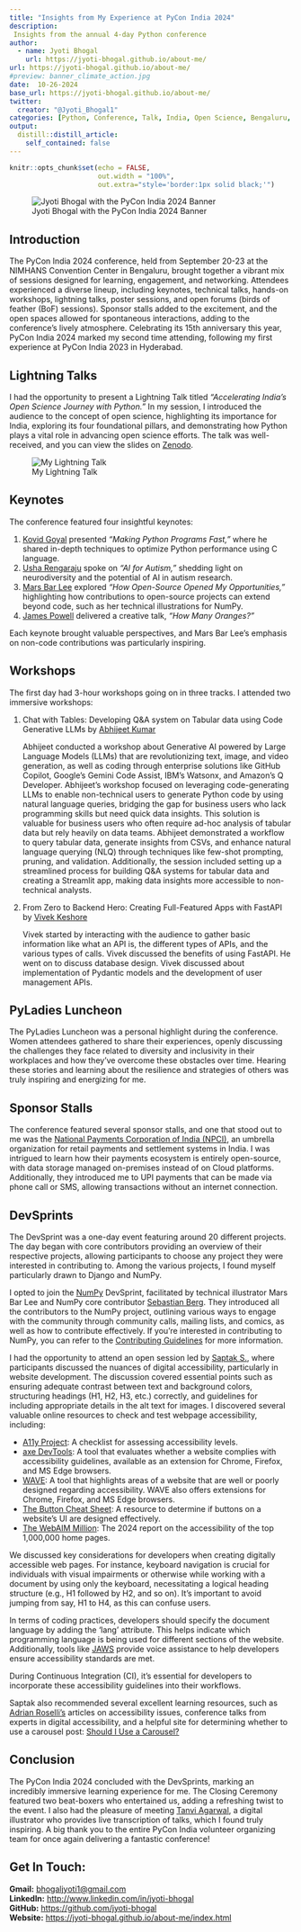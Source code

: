 ```yaml
---
title: "Insights from My Experience at PyCon India 2024"
description: 
 Insights from the annual 4-day Python conference
author:
  - name: Jyoti Bhogal
    url: https://jyoti-bhogal.github.io/about-me/
url: https://jyoti-bhogal.github.io/about-me/
#preview: banner_climate_action.jpg
date:  10-26-2024
base_url: https://jyoti-bhogal.github.io/about-me/
twitter:
  creator: "@Jyoti_Bhogal1"
categories: [Python, Conference, Talk, India, Open Science, Bengaluru, Lightning Talk] 
output:
  distill::distill_article:
    self_contained: false
---
```


```r
knitr::opts_chunk$set(echo = FALSE,
                      out.width = "100%",
                      out.extra="style='border:1px solid black;'")

```

![Jyoti Bhogal with the PyCon India 2024 Banner](cover_image_Jyoti_conf_banner.jpg)


## Introduction

The PyCon India 2024 conference, held from September 20-23 at the NIMHANS Convention Center in Bengaluru, brought together a vibrant mix of sessions designed for learning, engagement, and networking. Attendees experienced a diverse lineup, including keynotes, technical talks, hands-on workshops, lightning talks, poster sessions, and open forums (birds of feather (BoF) sessions). Sponsor stalls added to the excitement, and the open spaces allowed for spontaneous interactions, adding to the conference's lively atmosphere. Celebrating its 15th anniversary this year, PyCon India 2024 marked my second time attending, following my first experience at PyCon India 2023 in Hyderabad.

## Lightning Talks

I had the opportunity to present a Lightning Talk titled *"Accelerating India's Open Science Journey with Python."* In my session, I introduced the audience to the concept of open science, highlighting its importance for India, exploring its four foundational pillars, and demonstrating how Python plays a vital role in advancing open science efforts. The talk was well-received, and you can view the slides on [Zenodo](https://zenodo.org/records/13826028).

![My Lightning Talk](lightning_talk_collage.jpg)

## Keynotes

The conference featured four insightful keynotes:

1. [Kovid Goyal](https://kovidgoyal.net/) presented *"Making Python Programs Fast,"* where he shared in-depth techniques to optimize Python performance using C language.  
2. [Usha Rengaraju](https://www.linkedin.com/in/usha-rengaraju-b570b7a2/) spoke on *"AI for Autism,"* shedding light on neurodiversity and the potential of AI in autism research.  
3. [Mars Bar Lee](https://www.linkedin.com/in/mars-lee/) explored *"How Open-Source Opened My Opportunities,"* highlighting how contributions to open-source projects can extend beyond code, such as her technical illustrations for NumPy.  
4. [James Powell](https://www.linkedin.com/in/dontusethiscode/) delivered a creative talk, *"How Many Oranges?"*

Each keynote brought valuable perspectives, and Mars Bar Lee’s emphasis on non-code contributions was particularly inspiring.

## Workshops 

The first day had 3-hour workshops going on in three tracks. I attended two immersive workshops:

1. Chat with Tables: Developing Q\&A system on Tabular data using Code Generative LLMs by [Abhijeet Kumar](https://www.linkedin.com/in/abhijeet-kumar-1aa8b0138/)

   Abhijeet conducted a workshop about Generative AI powered by Large Language Models (LLMs) that are revolutionizing text, image, and video generation, as well as coding through enterprise solutions like GitHub Copilot, Google’s Gemini Code Assist, IBM’s Watsonx, and Amazon’s Q Developer. Abhijeet's workshop focused on leveraging code-generating LLMs to enable non-technical users to generate Python code by using natural language queries, bridging the gap for business users who lack programming skills but need quick data insights. This solution is valuable for business users who often require ad-hoc analysis of tabular data but rely heavily on data teams. Abhijeet demonstrated a workflow to query tabular data, generate insights from CSVs, and enhance natural language querying (NLQ) through techniques like few-shot prompting, pruning, and validation. Additionally, the session included setting up a streamlined process for building Q\&A systems for tabular data and creating a Streamlit app, making data insights more accessible to non-technical analysts.

2. From Zero to Backend Hero: Creating Full-Featured Apps with FastAPI by [Vivek Keshore](https://www.linkedin.com/in/vivek-keshore/?original_referer=https%3A%2F%2Fwww%2Egoogle%2Ecom%2F&originalSubdomain=in)

   Vivek started by interacting with the audience to gather basic information like what an API is, the different types of APIs, and the various types of calls. Vivek discussed the benefits of using FastAPI. He went on to discuss database design. Vivek discussed about implementation of Pydantic models and the development of user management APIs.

## PyLadies Luncheon

The PyLadies Luncheon was a personal highlight during the conference. Women attendees gathered to share their experiences, openly discussing the challenges they face related to diversity and inclusivity in their workplaces and how they’ve overcome these obstacles over time. Hearing these stories and learning about the resilience and strategies of others was truly inspiring and energizing for me.

## Sponsor Stalls

The conference featured several sponsor stalls, and one that stood out to me was the [National Payments Corporation of India (NPCI)](https://www.linkedin.com/company/npci/), an umbrella organization for retail payments and settlement systems in India. I was intrigued to learn how their payments ecosystem is entirely open-source, with data storage managed on-premises instead of on Cloud platforms. Additionally, they introduced me to UPI payments that can be made via phone call or SMS, allowing transactions without an internet connection.

## DevSprints

The DevSprint was a one-day event featuring around 20 different projects. The day began with core contributors providing an overview of their respective projects, allowing participants to choose any project they were interested in contributing to. Among the various projects, I found myself particularly drawn to Django and NumPy.

I opted to join the [NumPy](https://github.com/numpy/numpy) DevSprint, facilitated by technical illustrator Mars Bar Lee and NumPy core contributor [Sebastian Berg](https://github.com/seberg). They introduced all the contributors to the NumPy project, outlining various ways to engage with the community through community calls, mailing lists, and comics, as well as how to contribute effectively. If you're interested in contributing to NumPy, you can refer to the [Contributing Guidelines](https://github.com/numpy/numpy/blob/main/CONTRIBUTING.rst) for more information.

I had the opportunity to attend an open session led by [Saptak S.](https://www.linkedin.com/in/saptaks/), where participants discussed the nuances of digital accessibility, particularly in website development. The discussion covered essential points such as ensuring adequate contrast between text and background colors, structuring headings (H1, H2, H3, etc.) correctly, and guidelines for including appropriate details in the alt text for images. I discovered several valuable online resources to check and test webpage accessibility, including:

* [A11y Project](https://www.a11yproject.com/checklist/): A checklist for assessing accessibility levels.  
* [axe DevTools](https://www.deque.com/axe/devtools/): A tool that evaluates whether a website complies with accessibility guidelines, available as an extension for Chrome, Firefox, and MS Edge browsers.  
* [WAVE](https://wave.webaim.org/): A tool that highlights areas of a website that are well or poorly designed regarding accessibility. WAVE also offers extensions for Chrome, Firefox, and MS Edge browsers.  
* [The Button Cheat Sheet](https://www.buttoncheatsheet.com/): A resource to determine if buttons on a website's UI are designed effectively.  
* [The WebAIM Million](https://webaim.org/projects/million/): The 2024 report on the accessibility of the top 1,000,000 home pages.

We discussed key considerations for developers when creating digitally accessible web pages. For instance, keyboard navigation is crucial for individuals with visual impairments or otherwise while working with a document by using only the keyboard, necessitating a logical heading structure (e.g., H1 followed by H2, and so on). It’s important to avoid jumping from say, H1 to H4, as this can confuse users.

In terms of coding practices, developers should specify the document language by adding the ‘lang’ attribute. This helps indicate which programming language is being used for different sections of the website. Additionally, tools like [JAWS](https://www.freedomscientific.com/products/software/jaws/) provide voice assistance to help developers ensure accessibility standards are met.

During Continuous Integration (CI), it’s essential for developers to incorporate these accessibility guidelines into their workflows.

Saptak also recommended several excellent learning resources, such as [Adrian Roselli’s](https://adrianroselli.com/tag/accessibility) articles on accessibility issues, conference talks from experts in digital accessibility, and a helpful site for determining whether to use a carousel post: [Should I Use a Carousel?](https://shouldiuseacarousel.com/)

## Conclusion

The PyCon India 2024 concluded with the DevSprints, marking an incredibly immersive learning experience for me. The Closing Ceremony featured two beat-boxers who entertained us, adding a refreshing twist to the event. I also had the pleasure of meeting [Tanvi Agarwal](https://www.linkedin.com/in/tanvi-agarwal-sillystrokes/), a digital illustrator who provides live transcription of talks, which I found truly inspiring. A big thank you to the entire PyCon India volunteer organizing team for once again delivering a fantastic conference\!

## Get In Touch:

**Gmail:** [bhogaljyoti1@gmail.com](mailto:bhogaljyoti1@gmail.com)   
**LinkedIn:** [http://www.linkedin.com/in/jyoti-bhogal](http://www.linkedin.com/in/jyoti-bhogal)  
**GitHub:** [https://github.com/jyoti-bhogal](https://github.com/jyoti-bhogal)   
**Website:** [https://jyoti-bhogal.github.io/about-me/index.html](https://jyoti-bhogal.github.io/about-me/index.html) 

